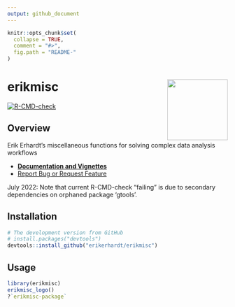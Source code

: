 ```yaml
---
output: github_document
---
```

<!-- README.md is generated from README.Rmd. Please edit that file -->

```r
knitr::opts_chunk$set(
  collapse = TRUE,
  comment = "#>",
  fig.path = "README-"
)
```

# erikmisc <a href='https://github.com/erikerhardt/erikmisc'><img src='man/figures/erikmisc.png' align="right" height="138.5" /></a>

<!-- badges: start -->
[![R-CMD-check](https://github.com/erikerhardt/erikmisc/actions/workflows/check-standard.yaml/badge.svg)](https://github.com/erikerhardt/erikmisc/actions/workflows/check-standard.yaml)
<!-- badges: end -->

## Overview

Erik Erhardt's miscellaneous functions for solving complex data analysis workflows

* <strong><a href="https://erikerhardt.github.io/erikmisc/">Documentation and Vignettes</a></strong>
* <a href="https://github.com/erikerhardt/erikmisc/issues">Report Bug or Request Feature</a>

July 2022: Note that current R-CMD-check "failing" is due to secondary dependencies on orphaned package 'gtools'.

## Installation

```r
# The development version from GitHub
# install.packages("devtools")
devtools::install_github("erikerhardt/erikmisc")
```

## Usage

```r
library(erikmisc)
erikmisc_logo()
?`erikmisc-package`
```

